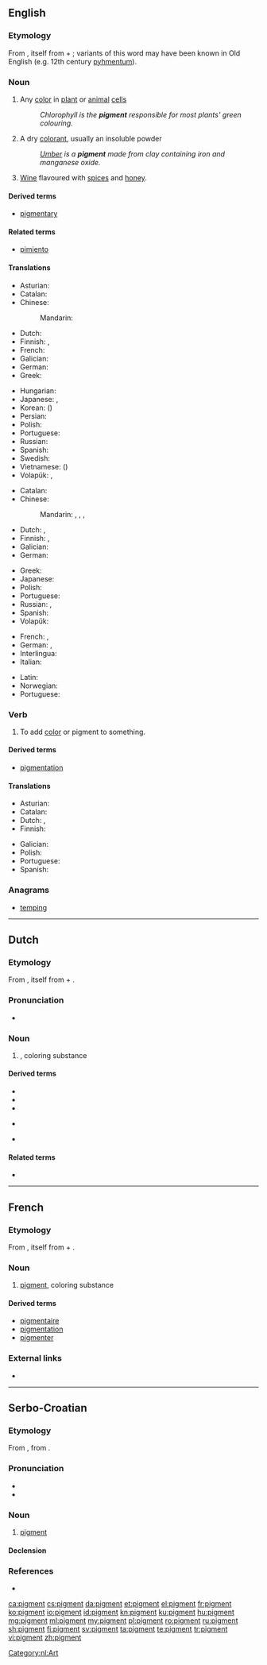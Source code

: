 {{also|Pigment}}
==English==
{{wikipedia}}

===Etymology===
From {{etyl|la|en}} {{term|pigmentum||pigment|lang=la}}, itself from {{m|la|pingō||I paint}} + {{term|-mentum|lang=la}}; variants of this word may have been known in Old English (e.g. 12th century [[pyhmentum]]).

===Noun===
{{en-noun}}

# {{context|biology|lang=en}} Any [[color]] in [[plant]] or [[animal]] [[cell]]s
#: ''Chlorophyll is the '''pigment''' responsible for most plants' green colouring.''
# A dry [[colorant]], usually an insoluble powder
#: ''[[umber|Umber]] is a '''pigment''' made from clay containing iron and manganese oxide.''
# {{context|obsolete|lang=en}} [[wine|Wine]] flavoured with [[spice]]s and [[honey]].
#: {{rfquotek|Sir Walter Scott}}

====Derived terms====
* [[pigmentary]]

====Related terms====
* [[pimiento]]

====Translations====
{{trans-top|any color in plant or animal cells}}
* Asturian: {{t|ast|pigmentu|m}}
* Catalan: {{t|ca|pigment|m}}
* Chinese:
*: Mandarin: {{t+|cmn|色素|tr=sèsù|sc=Hani}}
* Dutch: {{t|nl|pigment|n}}
* Finnish: {{t+|fi|pigmentti}}, {{t+|fi|väriaine}}
* French: {{t+|fr|pigment|m}}
* Galician: {{t+|gl|pigmento|m}}
* German: {{t+|de|Pigment|n}}
* Greek: {{t|el|χρωστική ουσία|f|tr=chrostikí ousía|sc=Grek}}
{{trans-mid}}
* Hungarian: {{t+|hu|pigment}}
* Japanese: {{t|ja|色素|tr=[[しきそ]], shikiso}}, {{t|ja|顔料|tr=がんりょう, ganryō|sc=Jpan}}
* Korean: {{t|ko|색소|sc=Kore}} ({{t+|ko|色素|sc=Kore}})
* Persian: {{t+|fa|رنگیزه|tr=rangize|sc=fa-Arab}}
* Polish: {{t+|pl|pigment|m}}
* Portuguese: {{t+|pt|pigmento|m}}
* Russian: {{t+|ru|пигмент|m|tr=pigmént|sc=Cyrl}}
* Spanish: {{t+|es|pigmento}}
* Swedish: {{t+|sv|pigment|n}}
* Vietnamese: {{t+|vi|sắc tố}} ({{t|vi|色素}})
* Volapük: {{t+|vo|köl}}, {{t|vo|täin}}
{{trans-bottom}}

{{trans-top|a dry colorant, usually an insoluble powder}}
* Catalan: {{t|ca|pigment|m}}
* Chinese:
*: Mandarin: {{t|cmn|顏料|sc=Hani}}, {{t+|cmn|颜料|tr=yánliào|sc=Hani}}, {{t|cmn|著色劑|sc=Hani}}, {{t|cmn|着色剂|tr=zhuósèjì|sc=Hani}}
* Dutch: {{t|nl|pigment|n}}, {{t+|nl|kleurstof}}
* Finnish: {{t+|fi|pigmentti}}, {{t+|fi|väriaine}}
* Galician: {{t+|gl|pigmento|m}}
* German: {{t+|de|Farbstoff|m}}
{{trans-mid}}
* Greek: {{t+|el|βαφή|f|tr=vafí|sc=Grek}}
* Japanese: {{t|ja|顔料|tr=[[がんりょう]], ganryō}}
* Polish: {{t+|pl|pigment|m}}
* Portuguese: {{t+|pt|pigmento|m}}
* Russian: {{t+|ru|пигмент|m|tr=pigmént|sc=Cyrl}}, {{t+|ru|краситель|m|tr=krasítelʹ|sc=Cyrl}}
* Spanish: {{t+|es|pigmento|m}}
* Volapük: {{t+|vo|köl}}
{{trans-bottom}}

{{checktrans-top}}
* French: {{t-check|fr|pigment|m}}, {{t-check|fr|colorant|m}}
* German: {{t-check|de|Farbstoff}}, {{t-check|de|Pigment|n}}
* Interlingua: {{t-check|ia|pigmento}}
* Italian: {{t-check|it|pigmento|m}}
{{trans-mid}}
* Latin: {{t-check|la|pigmentum|n}}
* Norwegian: {{t-check|no|pigment}}
* Portuguese: {{t-check|pt|pigmento|m}}
{{trans-bottom}}

===Verb===
{{en-verb}}

# {{context|transitive|lang=en}} To add [[color]] or pigment to something.

====Derived terms====
* [[pigmentation]]

====Translations====
{{trans-top|To add color or pigment}}
* Asturian: {{t|ast|pigmentar}}
* Catalan: {{t+|ca|pigmentar}}
* Dutch: {{t+|nl|kleuren}}, {{t|nl|pigmenteren}}
* Finnish: {{t|fi|värjätä}}
{{trans-mid}}
* Galician: {{t+|gl|pigmentar}}
* Polish: {{t|pl|pigmentować}}
* Portuguese: {{t|pt|pigmentar}}
* Spanish: {{t|es|pigmentar}}
{{trans-bottom}}

===Anagrams===
* [[temping#English|temping]]

----

==Dutch==
{{wikipedia|lang=nl}}

===Etymology===
From {{etyl|la|nl}} {{term|pigmentum||pigment|lang=la}}, itself from {{m|la|pingō||I paint}} + {{term|-mentum|lang=la}}.

===Pronunciation===
* {{hyphenation|pig|ment|lang=nl}}

===Noun===
{{nl-noun|n|-en|pigmentje}}

# {{l|en|pigment}}, coloring substance

====Derived terms====
* {{l|nl|pigmentatie}}
* {{l|nl|pigmenteren}}
* {{l|nl|pigmentering}}
* {{l|nl|pigmentpapier}} {{g|n}}
* {{l|nl|pigmentvreter}} {{g|m}}

====Related terms====
* {{l|nl|kleurstof}}

[[Category:nl:Art]]

----

==French==

===Etymology===
From {{etyl|la|fr}} {{term|pigmentum||pigment|lang=la}}, itself from {{m|la|pingō||I paint}} + {{term|-mentum|lang=la}}.

===Noun===
{{fr-noun|m}}

# [[#English|pigment]], coloring substance

====Derived terms====
* [[pigmentaire]]
* [[pigmentation]]
* [[pigmenter]]

===External links===
* {{R:TLFi}}

----

==Serbo-Croatian==

===Etymology===
From {{etyl|de|sh}} {{term|Pigment|lang=de}}, from {{etyl|la|sh}} {{term|pigmentum|lang=la}}.

===Pronunciation===
* {{IPA|/pǐɡment/|lang=sh}}
* {{hyphenation|pi|gment|lang=sh}}

===Noun===
{{sh-noun|g=m|head=pìgment|r|пигмент|пѝгмент}}

# [[#English|pigment]]

====Declension====
{{sh-decl-noun
|pìgment|pigmenti
|pigmenta|pìgmenātā
|pigmentu|pigmentima
|pigment|pigmente
|pigmente|pigmenti
|pigmentu|pigmentima
|pigmentom|pigmentima
}}

===References===
* {{R:sh:HJP|eV5jUBE%3D}}

[[ca:pigment]]
[[cs:pigment]]
[[da:pigment]]
[[et:pigment]]
[[el:pigment]]
[[fr:pigment]]
[[ko:pigment]]
[[io:pigment]]
[[id:pigment]]
[[kn:pigment]]
[[ku:pigment]]
[[hu:pigment]]
[[mg:pigment]]
[[ml:pigment]]
[[my:pigment]]
[[pl:pigment]]
[[ro:pigment]]
[[ru:pigment]]
[[sh:pigment]]
[[fi:pigment]]
[[sv:pigment]]
[[ta:pigment]]
[[te:pigment]]
[[tr:pigment]]
[[vi:pigment]]
[[zh:pigment]]